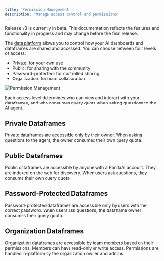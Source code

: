 ```yaml
---
title: 'Permission Management'
description: 'Manage access control and permissions'
---
```


<Note title="Beta Notice">
Release v3 is currently in beta. This documentation reflects the features and functionality in progress and may change before the final release.
</Note>

The [data platform](/v3/ai-dashboards) allows you to control how your AI dashboards and dataframes are shared and accessed. 
You can choose between four levels of access:
- Private: for your own use
- Public: for sharing with the community
- Password-protected: for controlled sharing
- Organization: for team collaboration

![Permission Management](../assets/permissions.png)

Each access level determines who can view and interact with your dataframes, and who consumes query quota when asking questions to the AI agent.

## Private Dataframes
Private dataframes are accessible only by their owner. When asking questions to the agent, the owner consumes their own query quota.

## Public Dataframes
Public dataframes are accessible by anyone with a PandaAI account. They are indexed on the web for discovery. When users ask questions, they consume their own query quota.

## Password-Protected Dataframes
Password-protected dataframes are accessible only by users with the correct password. When users ask questions, the dataframe owner consumes their query quota.

## Organization Dataframes
Organization dataframes are accessible by team members based on their permissions. Members can have read-only or write access. Permissions are handled in-platform by the organization owner and admins.